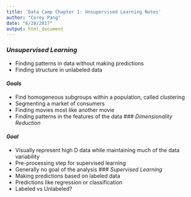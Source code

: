 ```yaml
---
title: 'Data Camp Chapter 1: Unsupervised Learning Notes'
author: "Corey Pang"
date: "6/28/2017"
output: html_document
---
```


### _Unsupervised Learning_
+ Finding patterns in data without making predictions
+ Finding structure in unlabeled data

#### _Goals_
+ Find homogeneous subgroups within a population, called clustering
+ Segmenting a market of consumers
+ Finding movies most like another movie
+ Finding patterns in the features of the data
### _Dimensionality Reduction_

#### _Goal_
+ Visually represent high D data while maintaining much of the data variability
+ Pre-processing step for supervised learning
+ Generally no goal of the analysis
### _Supervised Learning_
+ Making predictions based on labeled data
+ Predictions like regression or classification
+ Labeled vs Unlabeled?
